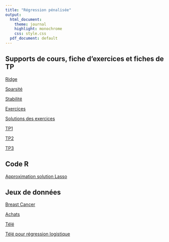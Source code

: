 ```yaml
---
title: "Régression pénalisée"
output:
  html_document:
    theme: journal
    highlight: monochrome
    css: style.css
  pdf_document: default
---
```


## Supports de cours, fiche d'exercices et fiches de TP

[Ridge](http://masedki.github.io/enseignements/pdfs/regpen/ridge.pdf)

[Sparsité](http://masedki.github.io/enseignements/pdfs/regpen/sparsite.pdf)

[Stabilité](http://masedki.github.io/enseignements/pdfs/regpen/stabilite.pdf)


[Exercices](http://masedki.github.io/enseignements/pdfs/regpen/exercices.pdf)

[Solutions des exercices](http://masedki.github.io/enseignements/pdfs/regpen/exercices_sols.pdf)


[TP1](http://masedki.github.io/enseignements/pdfs/regpen/TP1.pdf)

[TP2](http://masedki.github.io/enseignements/pdfs/regpen/TP2.pdf)

[TP3](http://masedki.github.io/enseignements/pdfs/regpen/TP3.pdf)


## Code R 

[Approximation solution Lasso](http://masedki.github.io/enseignements/rcode/regpen/demo_sol_lasso.pdf)


## Jeux de données 

[Breast Cancer](http://masedki.github.io/enseignements/datasets/regpen/breast_cancer.txt)

[Achats](http://masedki.github.io/enseignements/datasets/regpen/achat.txt)

[Télé](http://masedki.github.io/enseignements/datasets/regpen/tele.txt)

[Télé pour régression logistique](http://masedki.github.io/enseignements/datasets/regpen/telelogit.txt)